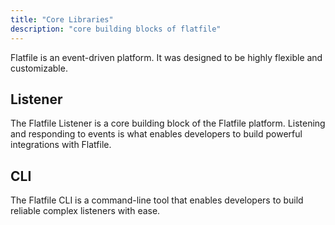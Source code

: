 ```yaml
---
title: "Core Libraries"
description: "core building blocks of flatfile"
---
```


Flatfile is an event-driven platform. It was designed to be highly flexible and customizable.



## Listener

The Flatfile Listener is a core building block of the Flatfile platform. 
Listening and responding to events is what enables developers to build powerful integrations with Flatfile.

## CLI

The Flatfile CLI is a command-line tool that enables developers to build reliable complex listeners with ease.
